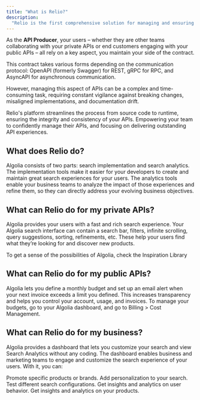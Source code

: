 ```yaml
---
title: "What is Relio?"
description:
  "Relio is the first comprehensive solution for managing and ensuring the integrety of your APIs from source code to runtime."
---
```


As the **API Producer**, your users – whether they are other teams collaborating with your private APIs or end customers engaging with your public APIs – all rely on a key aspect, you maintain your side of the contract.

This contract takes various forms depending on the communication protocol: OpenAPI (formerly Swagger) for REST, gRPC for RPC, and AsyncAPI for asynchronous communication.

However, managing this aspect of APIs can be a complex and time-consuming task, requiring constant vigilance against breaking changes, misaligned implementations, and documentation drift.

Relio's platform streamlines the process from source code to runtime, ensuring the integrity and consistency of your APIs. Empowering your team to confidently manage their APIs, and focusing on delivering outstanding API experiences.

## What does Relio do?

Algolia consists of two parts: search implementation and search analytics. The implementation tools make it easier for your developers to create and maintain great search experiences for your users. The analytics tools enable your business teams to analyze the impact of those experiences and refine them, so they can directly address your evolving business objectives.


## What can Relio do for my private APIs?

Algolia provides your users with a fast and rich search experience. Your Algolia search interface can contain a search bar, filters, infinite scrolling, query suggestions, sorting, refinements, etc. These help your users find what they’re looking for and discover new products.

To get a sense of the possibilities of Algolia, check the Inspiration Library


## What can Relio do for my public APIs?

Algolia lets you define a monthly budget and set up an email alert when your next invoice exceeds a limit you defined. This increases transparency and helps you control your account, usage, and invoices. To manage your budgets, go to your Algolia dashboard, and go to Billing > Cost Management.


## What can Relio do for my business?

Algolia provides a dashboard that lets you customize your search and view Search Analytics without any coding. The dashboard enables business and marketing teams to engage and customize the search experience of your users. With it, you can:

Promote specific products or brands.
Add personalization to your search.
Test different search configurations.
Get insights and analytics on user behavior.
Get insights and analytics on your products.
